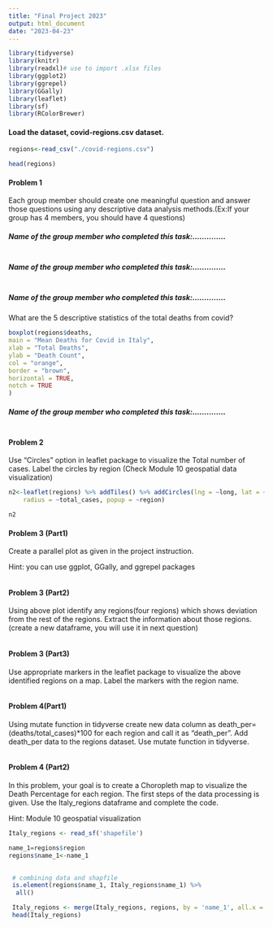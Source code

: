 ```yaml
---
title: "Final Project 2023"
output: html_document
date: "2023-04-23"
---
```


```r
library(tidyverse)
library(knitr)
library(readxl)# use to import .xlsx files
library(ggplot2)
library(ggrepel)
library(GGally)
library(leaflet)
library(sf)
library(RColorBrewer)
```


#### Load the dataset, covid-regions.csv dataset.

```r

regions<-read_csv("./covid-regions.csv") 

head(regions)

```


#### Problem 1

Each group member should create one meaningful question and answer those questions using any descriptive data analysis methods.(Ex:If your group has 4 members, you should have 4 questions)

##### Name of the group member who completed this task:..............

```r

```


##### Name of the group member who completed this task:..............

```r

```


##### Name of the group member who completed this task:..............
What are the 5 descriptive statistics of the total deaths from covid?

```r

boxplot(regions$deaths,
main = "Mean Deaths for Covid in Italy",
xlab = "Total Deaths",
ylab = "Death Count",
col = "orange",
border = "brown",
horizontal = TRUE,
notch = TRUE
)

```


##### Name of the group member who completed this task:..............

```r

```

#### Problem 2

Use "Circles" option in leaflet package to visualize the Total number of cases. Label the circles by region (Check Module 10 geospatial data visualization)

```r

n2<-leaflet(regions) %>% addTiles() %>% addCircles(lng = ~long, lat = ~lat, weight = 1,
    radius = ~total_cases, popup = ~region)

n2

```



#### Problem 3 (Part1) 

Create a parallel plot as given in the project instruction.

Hint: you can use ggplot, GGally, and ggrepel packages 

```r


```

#### Problem 3 (Part2)

Using above plot identify any regions(four regions) which shows deviation from the rest of the regions. Extract the information about those regions. (create a new dataframe, you will use it in next question)


```r

```


#### Problem 3 (Part3)

Use appropriate markers in the leaflet package to visualize the above identified regions on a map. Label the markers with the region name.


```r


```


#### Problem 4(Part1)

Using mutate function in tidyverse create new data column as  $\mbox{death_per=(deaths/total_cases)*100}$ for each region and call it as "death_per". Add death_per data to the regions dataset. Use mutate function in tidyverse.

```r

```


#### Problem 4 (Part2)

In this problem, your goal is to create a Choropleth map to visualize the Death Percentage for each region. The first steps of the data processing is given. Use the Italy_regions dataframe and complete the code. 

Hint: Module 10 geospatial visualization

```r

Italy_regions <- read_sf('shapefile')

name_1=regions$region
regions$name_1<-name_1

 
 # combining data and shapfile 
 is.element(regions$name_1, Italy_regions$name_1) %>%
  all()

 Italy_regions <- merge(Italy_regions, regions, by = 'name_1', all.x = F)
 head(Italy_regions)
 
```


```r

```










